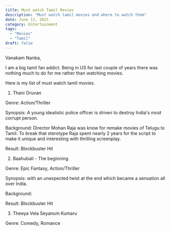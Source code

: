 ```yaml
---
title: Must watch Tamil Movies
description: "Must watch tamil movies and where to watch them"
date: June 13, 2021
category: Entertainment
tags:
  - "Movies"
  - "Tamil"
draft: false
---
```



Vanakam Nanba,

I am a big tamil fan addict. Being in US for last couple of years there was nothing much to do for me rather than watching movies.

Here is my list of must watch tamil movies.

1. Thani Oruvan

Genre: Action/Thriller

Synopsis: A young idealistic police officer is driven to destroy India's most corrupt person.

Background: Director Mohan Raja was know for remake movies of Telugu to Tamil. To break that sterotype Raja spent nearly 2 years for the script to make it unique and interesting with thrilling screenplay.

Result: Blockbuster Hit

2. Baahubali - The beginning <a href="https://www.netflix.com/title/80204118" target="_blank"><Icon icon={netflixIcon}/></a>

Genre: Epic Fantasy, Action/Thriller

Synopsis: with an unexpected twist at the end which became a sensation all over India.

Background:

Result: Blockbuster Hit

3. Theeya Vela Seyanum Kumaru

Genre: Comedy, Romance